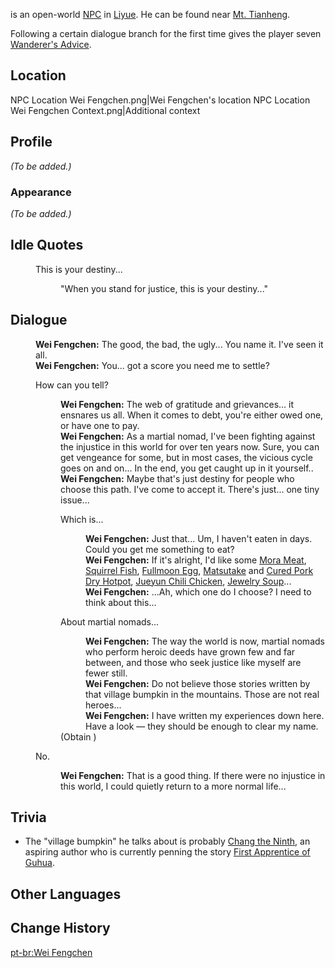 {{Meta
<!-- REMOVE THIS TEMPLATE AFTER ADDING MISSING INFO -->
|missing_NPC_profile  = yes
}}
{{Character Infobox
|type             = Open-World NPC
|image            = NPC Wei Fengchen.png
|region           = Liyue
|location         = Liyue
|title            = Wandering Swordsman
|dialoguereward   = {{Card|Wanderer's Advice|7}}
}}
{{Lang|'''Wei Fengchen'''|zh=魏风尘|zh_rm=Wèi Fēngchén}} is an open-world [[NPC]] in [[Liyue]]. He can be found near [[Mt. Tianheng]].

Following a certain dialogue branch for the first time gives the player seven [[Wanderer's Advice]].

==Location==
<gallery>
NPC Location Wei Fengchen.png|Wei Fengchen's location
NPC Location Wei Fengchen Context.png|Additional context
</gallery>

==Profile==
<!-- detailed story/lore information goes here -->
''(To be added.)''

===Appearance===
''(To be added.)''

==Idle Quotes==
{{Dialogue Start}}
: {{DIcon|Idle}} This is your destiny...
:: {{A|VO Wei Fengchen 01.ogg}} "When you stand for justice, this is your destiny..."
{{Dialogue End}}

==Dialogue==
{{Dialogue Start}}
:'''Wei Fengchen:''' The good, the bad, the ugly... You name it. I've seen it all.
:'''Wei Fengchen:''' You... got a score you need me to settle?
:{{DIcon}} How can you tell?
::'''Wei Fengchen:''' The web of gratitude and grievances... it ensnares us all. When it comes to debt, you're either owed one, or have one to pay.
::'''Wei Fengchen:''' As a martial nomad, I've been fighting against the injustice in this world for over ten years now. Sure, you can get vengeance for some, but in most cases, the vicious cycle goes on and on... In the end, you get caught up in it yourself..
::'''Wei Fengchen:''' Maybe that's just destiny for people who choose this path. I've come to accept it. There's just... one tiny issue...
::{{DIcon}} Which is...
:::'''Wei Fengchen:''' Just that... Um, I haven't eaten in days. Could you get me something to eat?
:::'''Wei Fengchen:''' If it's alright, I'd like some [[Mora Meat]], [[Squirrel Fish]], [[Fullmoon Egg]], [[Matsutake]] and [[Cured Pork Dry Hotpot]], [[Jueyun Chili Chicken]], [[Jewelry Soup]]...
:::'''Wei Fengchen:''' ...Ah, which one do I choose? I need to think about this...
::{{DIcon|Reward}} About martial nomads...
:::'''Wei Fengchen:''' The way the world is now, martial nomads who perform heroic deeds have grown few and far between, and those who seek justice like myself are fewer still.
:::'''Wei Fengchen:''' Do not believe those stories written by that village bumpkin in the mountains. Those are not real heroes...
:::'''Wei Fengchen:''' I have written my experiences down here. Have a look &mdash; they should be enough to clear my name.
::;(Obtain {{Item|Wanderer's Advice|x=7}})
:{{DIcon}} No.
::'''Wei Fengchen:''' That is a good thing. If there were no injustice in this world, I could quietly return to a more normal life...
{{Dialogue End}}

==Trivia==
* The "village bumpkin" he talks about is probably [[Chang the Ninth]], an aspiring author who is currently penning the story [[First Apprentice of Guhua]].

==Other Languages==
{{Other Languages
|default_hidden = 1
|en      = Wei Fengchen
|zhs     = 魏风尘
|zhs_rm  = Wèi Fēngchén
|zht     = 魏風塵
|zht_rm  = Wèi Fēngchén
|ja      = 魏風塵
|ja_rm   = Gi Fuujin{{Assumed}}
|ko      = 위풍진
|es      = Wei Fengchen
|fr      = Wei Fengchen
|ru      = Вэй Фэнчэнь
|th      = Wei Fengchen
|vi      = Wei Fengchen
|de      = Wei Fengchen
|id      = Wei Fengchen
|pt      = Wei Fengchen
|tr      = Wei Fengchen
|it      = Wei Fengchen
}}

==Change History==
{{Change History|1.0}}

[[pt-br:Wei Fengchen]]